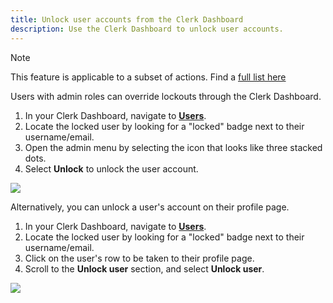 ```yaml
---
title: Unlock user accounts from the Clerk Dashboard
description: Use the Clerk Dashboard to unlock user accounts.
---
```


> [!NOTE]
> This feature is applicable to a subset of actions. Find a [full list here](/docs/security/user-lock-guide#related-actions)

Users with admin roles can override lockouts through the Clerk Dashboard.

1. In your Clerk Dashboard, navigate to **[Users](https://dashboard.clerk.com/last-active?path=users)**.
1. Locate the locked user by looking for a "locked" badge next to their username/email.
1. Open the admin menu by selecting the icon that looks like three stacked dots.
1. Select **Unlock** to unlock the user account.

![](/docs/images/security/userlock_dashboard.webp)

Alternatively, you can unlock a user's account on their profile page.

1. In your Clerk Dashboard, navigate to **[Users](https://dashboard.clerk.com/last-active?path=users)**.
1. Locate the locked user by looking for a "locked" badge next to their username/email.
1. Click on the user's row to be taken to their profile page.
1. Scroll to the **Unlock user** section, and select **Unlock user**.

![](/docs/images/security/userlock_profile.webp)

